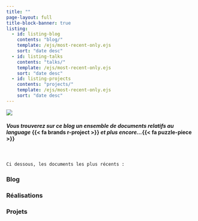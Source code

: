 ```yaml
---
title: ""
page-layout: full
title-block-banner: true
listing: 
  - id: listing-blog
    contents: "blog/"
    template: /ejs/most-recent-only.ejs
    sort: "date desc"
  - id: listing-talks
    contents: "talks/"
    template: /ejs/most-recent-only.ejs
    sort: "date desc"
  - id: listing-projects
    contents: "projects/"
    template: /ejs/most-recent-only.ejs
    sort: "date desc"
---
```


::: {#img-me .center}
![](images/logho.png)
:::

::: center-text
#### *Vous trouverez sur ce blog un ensemble de documents relatifs au language* {{< fa brands r-project >}} *et plus encore...*{{< fa puzzle-piece >}}

</br></br>
`Ci dessous, les documents les plus récents :`

:::
::: content-block
::: features
::: feature
::: feature-top
### Blog


::: {#listing-blog}
:::
:::


:::

::: feature
::: feature-top
### Réalisations


::: {#listing-talks}
:::
:::


:::

::: feature
::: feature-top
### Projets


::: {#listing-projects}
:::
:::


:::
:::
:::
